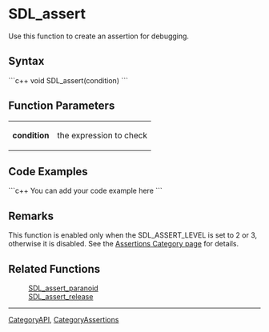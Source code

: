 <!-- pragma section-numbers off -->
<!-- pragma camelcase off -->

= SDL_assert =
Use this function to create an assertion for debugging.


== Syntax ==
```c++
void SDL_assert(condition)
```

== Function Parameters ==
{|
|'''condition'''
|the expression to check
|}

== Code Examples ==
```c++
You can add your code example here
```

== Remarks ==
This function is enabled only when the SDL_ASSERT_LEVEL is set to 2 or 3, otherwise it is disabled.  See the [[CategoryAssertions|Assertions Category page]] for details.

== Related Functions ==
:[[SDL_assert_paranoid]]
:[[SDL_assert_release]]

----
[[CategoryAPI]], [[CategoryAssertions]]
